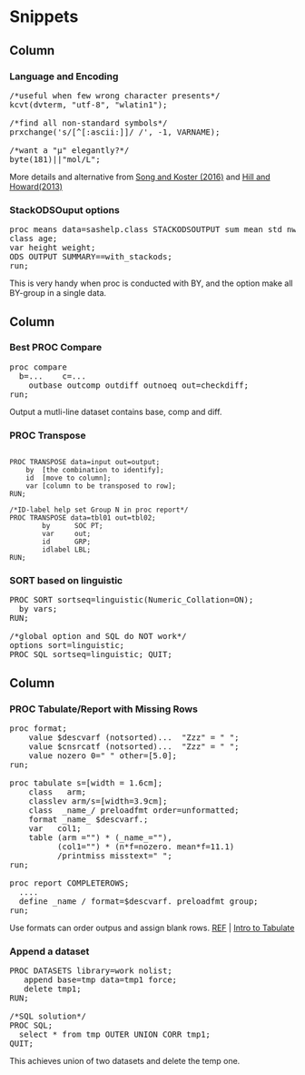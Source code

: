 Snippets {data-orientation=columns}
=======================================================================

Column
-------------------------------------

### Language and Encoding

<p><pre>
/*useful when few wrong character presents*/
kcvt(dvterm, "utf-8", "wlatin1");

/*find all non-standard symbols*/
prxchange('s/[^[:ascii:]]/ /', -1, VARNAME);

/*want a "μ" elegantly?*/
byte(181)||"mol/L";
</pre></p>

More details and alternative from [Song and Koster (2016)](https://www.pharmasug.org/proceedings/2016/BB/PharmaSUG-2016-BB15.pdf) and [Hill and Howard(2013)](https://www.pharmasug.org/proceedings/2013/CC/PharmaSUG-2013-CC30.pdf)


### StackODSOuput options

<p><pre>
proc means data=sashelp.class STACKODSOUTPUT sum mean std nway;
class age;
var height weight;
ODS OUTPUT SUMMARY==with_stackods;
run;
</pre></p>

This is very handy when proc is conducted with BY, and the option make all BY-group in a single data.

Column
-------------------------------------

### Best PROC Compare

<p><pre>
proc compare 
  b=...    c=...
	outbase outcomp outdiff outnoeq out=checkdiff;
run;</pre></p>

Output a mutli-line dataset contains base, comp and diff.

### PROC Transpose

<p><pre><code class="sas">
PROC TRANSPOSE data=input out=output;
	by  [the combination to identify];
	id  [move to column];
	var [column to be transposed to row];
RUN;

/*ID-label help set Group N in proc report*/
PROC TRANSPOSE data=tbl01 out=tbl02;
		by      SOC PT;
		var     out;
		id      GRP; 
		idlabel LBL;
RUN;
</code></pre></p>

### SORT based on linguistic 

<p><pre>
PROC SORT sortseq=linguistic(Numeric_Collation=ON);
  by vars;
RUN;

/*global option and SQL do NOT work*/
options sort=linguistic;
PROC SQL sortseq=linguistic; QUIT;
</pre></p>

Column
-------------------------------------

### PROC Tabulate/Report with Missing Rows

<p><pre>
proc format;
	value $descvarf (notsorted)...	"Zzz" = " ";
	value $cnsrcatf (notsorted)...	"Zzz" = " ";
	value nozero 0=" " other=[5.0];
run;

proc tabulate s=[width = 1.6cm];
	class   arm;  
	classlev arm/s=[width=3.9cm];
	class  _name_/ preloadfmt order=unformatted; 
	format _name_ $descvarf.;
	var   col1;
	table (arm ="") * (_name_=""), 
          (col1="") * (n*f=nozero. mean*f=11.1)
	      /printmiss misstext=" ";
run;

proc report COMPLETEROWS;
  ....
  define _name / format=$descvarf. preloadfmt group; 
run;
</pre></p>

Use formats can order outpus and assign blank rows. [REF](https://communities.sas.com/t5/ODS-and-Base-Reporting/Insert-Blank-Rows-into-Proc-Tabulate/td-p/591588) | [Intro to Tabulate](https://communities.sas.com/t5/ODS-and-Base-Reporting/Insert-Blank-Rows-into-Proc-Tabulate/td-p/591588)


### Append a dataset

<p><pre>
PROC DATASETS library=work nolist;
   append base=tmp data=tmp1 force;
   delete tmp1;
RUN;

/*SQL solution*/
PROC SQL;
  select * from tmp OUTER UNION CORR tmp1;
QUIT;
</pre></p>

This achieves union of two datasets and delete the temp one.
